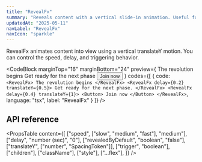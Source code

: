 ```yaml
---
title: "RevealFx"
summary: "Reveals content with a vertical slide-in animation. Useful for motion-enhanced entrances of sections or cards."
updatedAt: "2025-05-11"
navLabel: "RevealFx"
navIcon: "sparkle"
---
```


RevealFx animates content into view using a vertical translateY motion. You can control the speed, delay, and triggering behavior.

<CodeBlock
  marginTop="16"
  marginBottom="24"
  preview={
    <Column fillWidth>
      <RevealFx padding="8">
        <Text variant="heading-strong-l">The revolution begins</Text>
      </RevealFx>
      <RevealFx padding="8" marginBottom="16" delay={0.2} translateY={0.5} onBackground="neutral-weak">
        Get ready for the next phase
      </RevealFx>
      <RevealFx padding="8" delay={0.4} translateY={1}>
        <Button href="https://designengineers.club" size="s" data-border="rounded">Join now</Button>
      </RevealFx>
    </Column>
  }
  codes={[
    {
      code:
`<RevealFx>
    The revolution begins
</RevealFx>
<RevealFx delay={0.2} translateY={0.5}>
    Get ready for the next phase.
</RevealFx>
<RevealFx delay={0.4} translateY={1}>
    <Button>
      Join now
    </Button>
</RevealFx>`,
      language: "tsx",
      label: "RevealFx"
    }
  ]}
/>

## API reference

<PropsTable
  content={[
    ["speed", ["slow", "medium", "fast"], "medium"],
    ["delay", "number (sec)", "0"],
    ["revealedByDefault", "boolean", "false"],
    ["translateY", ["number", "SpacingToken"]],
    ["trigger", "boolean"],
    ["children"],
    ["className"],
    ["style"],
    ["...flex"],
  ]}
/>
